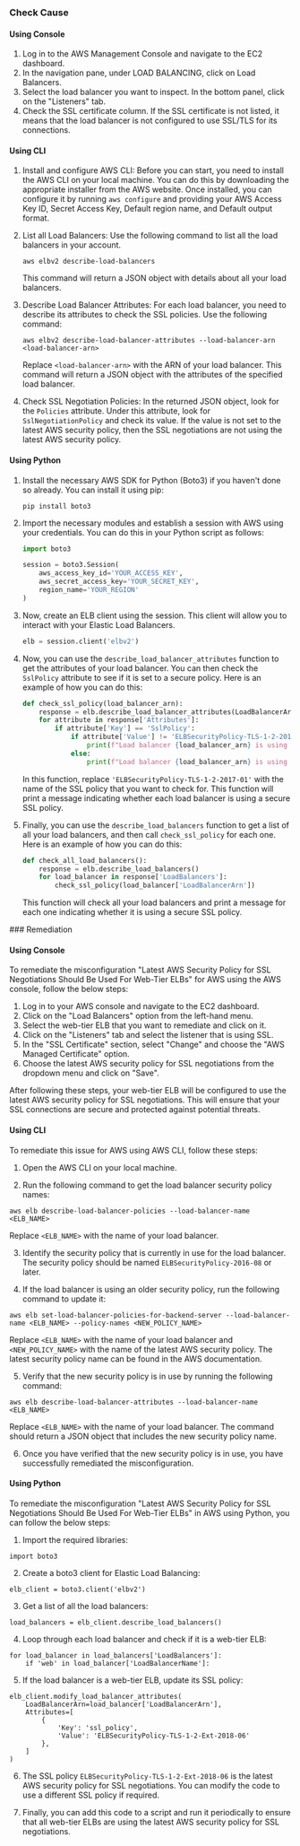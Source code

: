 

<Tabs><Tab title='Cause'>
### Check Cause

#### Using Console

1. Log in to the AWS Management Console and navigate to the EC2 dashboard.
2. In the navigation pane, under LOAD BALANCING, click on Load Balancers.
3. Select the load balancer you want to inspect. In the bottom panel, click on the "Listeners" tab.
4. Check the SSL certificate column. If the SSL certificate is not listed, it means that the load balancer is not configured to use SSL/TLS for its connections.

#### Using CLI

1. Install and configure AWS CLI: Before you can start, you need to install the AWS CLI on your local machine. You can do this by downloading the appropriate installer from the AWS website. Once installed, you can configure it by running `aws configure` and providing your AWS Access Key ID, Secret Access Key, Default region name, and Default output format.

2. List all Load Balancers: Use the following command to list all the load balancers in your account.

   ```
   aws elbv2 describe-load-balancers
   ```

   This command will return a JSON object with details about all your load balancers.

3. Describe Load Balancer Attributes: For each load balancer, you need to describe its attributes to check the SSL policies. Use the following command:

   ```
   aws elbv2 describe-load-balancer-attributes --load-balancer-arn <load-balancer-arn>
   ```

   Replace `<load-balancer-arn>` with the ARN of your load balancer. This command will return a JSON object with the attributes of the specified load balancer.

4. Check SSL Negotiation Policies: In the returned JSON object, look for the `Policies` attribute. Under this attribute, look for `SslNegotiationPolicy` and check its value. If the value is not set to the latest AWS security policy, then the SSL negotiations are not using the latest AWS security policy.

#### Using Python

1. Install the necessary AWS SDK for Python (Boto3) if you haven't done so already. You can install it using pip:
   ```
   pip install boto3
   ```

2. Import the necessary modules and establish a session with AWS using your credentials. You can do this in your Python script as follows:
   ```python
   import boto3

   session = boto3.Session(
       aws_access_key_id='YOUR_ACCESS_KEY',
       aws_secret_access_key='YOUR_SECRET_KEY',
       region_name='YOUR_REGION'
   )
   ```

3. Now, create an ELB client using the session. This client will allow you to interact with your Elastic Load Balancers.
   ```python
   elb = session.client('elbv2')
   ```

4. Now, you can use the `describe_load_balancer_attributes` function to get the attributes of your load balancer. You can then check the `SslPolicy` attribute to see if it is set to a secure policy. Here is an example of how you can do this:
   ```python
   def check_ssl_policy(load_balancer_arn):
       response = elb.describe_load_balancer_attributes(LoadBalancerArn=load_balancer_arn)
       for attribute in response['Attributes']:
           if attribute['Key'] == 'SslPolicy':
               if attribute['Value'] != 'ELBSecurityPolicy-TLS-1-2-2017-01':
                   print(f"Load balancer {load_balancer_arn} is using an insecure SSL policy.")
               else:
                   print(f"Load balancer {load_balancer_arn} is using a secure SSL policy.")
   ```
   In this function, replace `'ELBSecurityPolicy-TLS-1-2-2017-01'` with the name of the SSL policy that you want to check for. This function will print a message indicating whether each load balancer is using a secure SSL policy.

5. Finally, you can use the `describe_load_balancers` function to get a list of all your load balancers, and then call `check_ssl_policy` for each one. Here is an example of how you can do this:
   ```python
   def check_all_load_balancers():
       response = elb.describe_load_balancers()
       for load_balancer in response['LoadBalancers']:
           check_ssl_policy(load_balancer['LoadBalancerArn'])
   ```
   This function will check all your load balancers and print a message for each one indicating whether it is using a secure SSL policy.

</Tab>

<Tab title='Remediation'>
### Remediation

#### Using Console

To remediate the misconfiguration "Latest AWS Security Policy for SSL Negotiations Should Be Used For Web-Tier ELBs" for AWS using the AWS console, follow the below steps:

1. Log in to your AWS console and navigate to the EC2 dashboard.
2. Click on the "Load Balancers" option from the left-hand menu.
3. Select the web-tier ELB that you want to remediate and click on it.
4. Click on the "Listeners" tab and select the listener that is using SSL.
5. In the "SSL Certificate" section, select "Change" and choose the "AWS Managed Certificate" option.
6. Choose the latest AWS security policy for SSL negotiations from the dropdown menu and click on "Save".

After following these steps, your web-tier ELB will be configured to use the latest AWS security policy for SSL negotiations. This will ensure that your SSL connections are secure and protected against potential threats.

#### Using CLI

To remediate this issue for AWS using AWS CLI, follow these steps:

1. Open the AWS CLI on your local machine.

2. Run the following command to get the load balancer security policy names:

```
aws elb describe-load-balancer-policies --load-balancer-name <ELB_NAME>
```

Replace `<ELB_NAME>` with the name of your load balancer.

3. Identify the security policy that is currently in use for the load balancer. The security policy should be named `ELBSecurityPolicy-2016-08` or later.

4. If the load balancer is using an older security policy, run the following command to update it:

```
aws elb set-load-balancer-policies-for-backend-server --load-balancer-name <ELB_NAME> --policy-names <NEW_POLICY_NAME>
```

Replace `<ELB_NAME>` with the name of your load balancer and `<NEW_POLICY_NAME>` with the name of the latest AWS security policy. The latest security policy name can be found in the AWS documentation.

5. Verify that the new security policy is in use by running the following command:

```
aws elb describe-load-balancer-attributes --load-balancer-name <ELB_NAME>
```

Replace `<ELB_NAME>` with the name of your load balancer. The command should return a JSON object that includes the new security policy name.

6. Once you have verified that the new security policy is in use, you have successfully remediated the misconfiguration.

#### Using Python

To remediate the misconfiguration "Latest AWS Security Policy for SSL Negotiations Should Be Used For Web-Tier ELBs" in AWS using Python, you can follow the below steps:

1. Import the required libraries:

```
import boto3
```

2. Create a boto3 client for Elastic Load Balancing:

```
elb_client = boto3.client('elbv2')
```

3. Get a list of all the load balancers:

```
load_balancers = elb_client.describe_load_balancers()
```

4. Loop through each load balancer and check if it is a web-tier ELB:

```
for load_balancer in load_balancers['LoadBalancers']:
    if 'web' in load_balancer['LoadBalancerName']:
```

5. If the load balancer is a web-tier ELB, update its SSL policy:

```
elb_client.modify_load_balancer_attributes(
    LoadBalancerArn=load_balancer['LoadBalancerArn'],
    Attributes=[
        {
            'Key': 'ssl_policy',
            'Value': 'ELBSecurityPolicy-TLS-1-2-Ext-2018-06'
        },
    ]
)
```

6. The SSL policy `ELBSecurityPolicy-TLS-1-2-Ext-2018-06` is the latest AWS security policy for SSL negotiations. You can modify the code to use a different SSL policy if required.

7. Finally, you can add this code to a script and run it periodically to ensure that all web-tier ELBs are using the latest AWS security policy for SSL negotiations.


</Tab>
</Tabs>